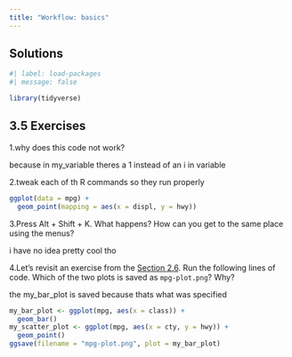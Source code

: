 ```yaml
---
title: "Workflow: basics"
---
```


## Solutions

```r
#| label: load-packages
#| message: false

library(tidyverse)
```

## 3.5 Exercises

1.why does this code not work?

because in my_variable theres a 1 instead of an i in variable

2.tweak each of th R commands so they run properly

```r
ggplot(data = mpg) + 
  geom_point(mapping = aes(x = displ, y = hwy))
```

3.Press Alt + Shift + K. What happens? How can you get to the same place using the menus?

i have no idea pretty cool tho

4.Let's revisit an exercise from the [Section 2.6](https://r4ds.hadley.nz/data-visualize.html#sec-ggsave). Run the following lines of code. Which of the two plots is saved as `mpg-plot.png`? Why?

the my_bar_plot is saved because thats what was specified

```r
my_bar_plot <- ggplot(mpg, aes(x = class)) +
  geom_bar()
my_scatter_plot <- ggplot(mpg, aes(x = cty, y = hwy)) +
  geom_point()
ggsave(filename = "mpg-plot.png", plot = my_bar_plot)
```
